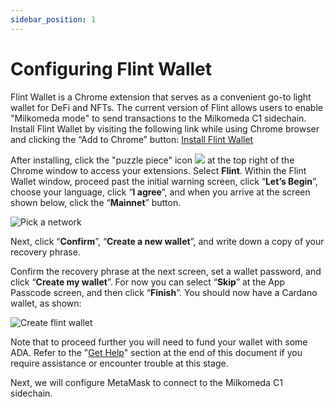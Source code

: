 ```yaml
---
sidebar_position: 1
---
```



# Configuring Flint Wallet

Flint Wallet is a Chrome extension that serves as a convenient go-to light wallet for DeFi and NFTs. The current
version of Flint allows users to enable "Milkomeda mode" to send transactions to the Milkomeda C1 sidechain. Install
Flint Wallet by visiting the following link while using Chrome browser and clicking the “Add to Chrome” button:
[Install Flint Wallet](https://chrome.google.com/webstore/detail/flint/hnhobjmcibchnmglfbldbfabcgaknlkj)

After installing, click the "puzzle piece" icon <img src={puzzleIcon} className="img-icon" />
at the top right of the Chrome window to access your extensions. Select **Flint**. Within the Flint Wallet window, proceed past the initial warning screen, click “**Let’s Begin**”, choose your language, click “**I agree**”, and when you arrive at the screen shown below, click the “**Mainnet**” button.

![Pick a network](/img/pick-a-network.png)

Next, click “**Confirm**”, “**Create a new wallet**”, and write down a copy of your recovery phrase.

Confirm the recovery phrase at the next screen, set a wallet password, and click “**Create my wallet**”. For now you can select “**Skip**” at the App Passcode screen, and then click “**Finish**”. You should now have a Cardano wallet, as shown:

![Create flint wallet](/img/create-cardano-wallet.png)

Note that to proceed further you will need to fund your wallet with some ADA. Refer to the "[Get Help](../../get-help)" section at the end of this document if you require assistance or encounter trouble at this stage.

Next, we will configure MetaMask to connect to the Milkomeda C1 sidechain.
